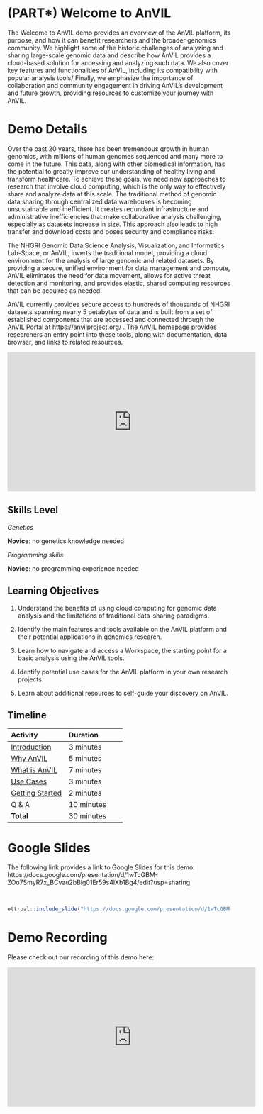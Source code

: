 
# (PART\*) Welcome to AnVIL {-}   

The Welcome to AnVIL demo provides an overview of the AnVIL platform, its purpose, and how it can benefit researchers and the broader genomics community. We highlight some of the historic challenges of analyzing and sharing large-scale genomic data and describe how AnVIL provides a cloud-based solution for accessing and analyzing such data. We also cover key features and functionalities of AnVIL, including its compatibility with popular analysis tools/ Finally, we emphasize the importance of collaboration and community engagement in driving AnVIL's development and future growth, providing resources to customize your journey with AnVIL.

# Demo Details {-}

Over the past 20 years, there has been tremendous growth in human genomics, with millions of human genomes sequenced and many more to come in the future. This data, along with other biomedical information, has the potential to greatly improve our understanding of healthy living and transform healthcare. To achieve these goals, we need new approaches to research that involve cloud computing, which is the only way to effectively share and analyze data at this scale. The traditional method of genomic data sharing through centralized data warehouses is becoming unsustainable and inefficient. It creates redundant infrastructure and administrative inefficiencies that make collaborative analysis challenging, especially as datasets increase in size. This approach also leads to high transfer and download costs and poses security and compliance risks.

The NHGRI Genomic Data Science Analysis, Visualization, and Informatics Lab-Space, or AnVIL, inverts the traditional model, providing a cloud environment for the analysis of large genomic and related datasets. By providing a secure, unified environment for data management and compute, AnVIL eliminates the need for data movement, allows for active threat detection and monitoring, and provides elastic, shared computing resources that can be acquired as needed. 

AnVIL currently provides secure access to hundreds of thousands of NHGRI datasets spanning nearly 5 petabytes of data and is built from a set of established components that are accessed and connected through the AnVIL Portal at https://anvilproject.org/ . The AnVIL homepage provides researchers an entry point into these tools, along with documentation, data browser, and links to related resources. 

<iframe width="560" height="315" src="https://www.youtube.com/embed/XC5qzj-yZb8" title="YouTube video player" frameborder="0" allow="accelerometer; autoplay; clipboard-write; encrypted-media; gyroscope; picture-in-picture" allowfullscreen></iframe>

## Skills Level {-}

::: {.notice}
_Genetics_

**Novice**: no genetics knowledge needed

_Programming skills_

**Novice**: no programming experience needed
:::

## Learning Objectives {-}

1. Understand the benefits of using cloud computing for genomic data analysis and the limitations of traditional data-sharing paradigms.

1. Identify the main features and tools available on the AnVIL platform and their potential applications in genomics research.

1. Learn how to navigate and access a Workspace, the starting point for a basic analysis using the AnVIL tools.

1. Identify potential use cases for the AnVIL platform in your own research projects.

1. Learn about additional resources to self-guide your discovery on AnVIL.

## Timeline {-}

| Activity | Duration |
| :-- | :-- |
| [Introduction](https://docs.google.com/presentation/d/1wTcGBM-ZOo7SmyR7x_BCvau2bBig01Er59s4lXb1Bg4/edit#slide=id.p) | 3 minutes |
| [Why AnVIL](https://docs.google.com/presentation/d/1wTcGBM-ZOo7SmyR7x_BCvau2bBig01Er59s4lXb1Bg4/edit#slide=id.g21756f91cc3_2_5) | 5 minutes |
| [What is AnVIL](https://docs.google.com/presentation/d/1wTcGBM-ZOo7SmyR7x_BCvau2bBig01Er59s4lXb1Bg4/edit#slide=id.g21756f91cc3_2_26) | 7 minutes |
| [Use Cases](https://docs.google.com/presentation/d/1wTcGBM-ZOo7SmyR7x_BCvau2bBig01Er59s4lXb1Bg4/edit#slide=id.g21756f91cc3_2_44) | 3 minutes |
| [Getting Started](https://docs.google.com/presentation/d/1wTcGBM-ZOo7SmyR7x_BCvau2bBig01Er59s4lXb1Bg4/edit#slide=id.g21756f91cc3_2_15) | 2 minutes |
| Q & A | 10 minutes |
| **Total** | 30 minutes |

# Google Slides {-}

The following link provides a link to Google Slides for this demo: https://docs.google.com/presentation/d/1wTcGBM-ZOo7SmyR7x_BCvau2bBig01Er59s4lXb1Bg4/edit?usp=sharing

<br>

```r
ottrpal::include_slide("https://docs.google.com/presentation/d/1wTcGBM-ZOo7SmyR7x_BCvau2bBig01Er59s4lXb1Bg4/edit#slide=id.p")
```

# Demo Recording {-}

Please check out our recording of this demo here:

<iframe width="560" height="315" src="https://www.youtube.com/embed/fcMUU7NrEeM" title="YouTube video player" frameborder="0" allow="accelerometer; autoplay; clipboard-write; encrypted-media; gyroscope; picture-in-picture; web-share" allowfullscreen></iframe>

